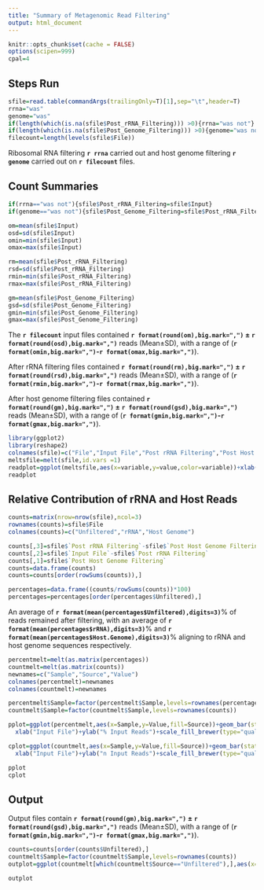 ```yaml
---
title: "Summary of Metagenomic Read Filtering"
output: html_document
---
```


```r
knitr::opts_chunk$set(cache = FALSE)
options(scipen=999)
cpal=4
```

## Steps Run

```r
sfile=read.table(commandArgs(trailingOnly=T)[1],sep="\t",header=T)
rrna="was"
genome="was"
if(length(which(is.na(sfile$Post_rRNA_Filtering))) >0){rrna="was not"}
if(length(which(is.na(sfile$Post_Genome_Filtering))) >0){genome="was not"}
filecount=length(levels(sfile$File))
``` 

Ribosomal RNA filtering **`r rrna`** carried out and host genome filtering **`r genome`** carried out on **`r filecount`** files.

## Count Summaries

```r
if(rrna=="was not"){sfile$Post_rRNA_Filtering=sfile$Input}
if(genome=="was not"){sfile$Post_Genome_Filtering=sfile$Post_rRNA_Filtering}

om=mean(sfile$Input)
osd=sd(sfile$Input)
omin=min(sfile$Input)
omax=max(sfile$Input)

rm=mean(sfile$Post_rRNA_Filtering)
rsd=sd(sfile$Post_rRNA_Filtering)
rmin=min(sfile$Post_rRNA_Filtering)
rmax=max(sfile$Post_rRNA_Filtering)

gm=mean(sfile$Post_Genome_Filtering)
gsd=sd(sfile$Post_Genome_Filtering)
gmin=min(sfile$Post_Genome_Filtering)
gmax=max(sfile$Post_Genome_Filtering)

```

The **`r filecount`** input files contained **`r format(round(om),big.mark=",")` $\pm$ `r format(round(osd),big.mark=",")`** reads (Mean$\pm$SD), with a range of (**`r format(omin,big.mark=",")`-`r format(omax,big.mark=",")`**).

After rRNA filtering files contained **`r format(round(rm),big.mark=",")` $\pm$ `r format(round(rsd),big.mark=",")`** reads (Mean$\pm$SD), with a range of (**`r format(rmin,big.mark=",")`-`r format(rmax,big.mark=",")`**).

After host genome filtering files contained **`r format(round(gm),big.mark=",")` $\pm$ `r format(round(gsd),big.mark=",")`** reads (Mean$\pm$SD), with a range of (**`r format(gmin,big.mark=",")`-`r format(gmax,big.mark=",")`**).

```r
library(ggplot2)
library(reshape2)
colnames(sfile)=c("File","Input File","Post rRNA Filtering","Post Host Genome Filtering")
meltsfile=melt(sfile,id.vars =1)
readplot=ggplot(meltsfile,aes(x=variable,y=value,color=variable))+xlab("")+ylab("Read Count")+geom_boxplot(outlier.shape=NA)+geom_jitter()+theme_classic()+guides(fill=FALSE,color=FALSE)+scale_color_brewer(type="qual",palette = cpal)
readplot
```



## Relative Contribution of rRNA and Host Reads
```r
counts=matrix(nrow=nrow(sfile),ncol=3)
rownames(counts)=sfile$File
colnames(counts)=c("Unfiltered","rRNA","Host Genome")

counts[,3]=sfile$`Post rRNA Filtering`-sfile$`Post Host Genome Filtering`
counts[,2]=sfile$`Input File`-sfile$`Post rRNA Filtering`
counts[,1]=sfile$`Post Host Genome Filtering`
counts=data.frame(counts)
counts=counts[order(rowSums(counts)),]

percentages=data.frame((counts/rowSums(counts))*100)
percentages=percentages[order(percentages$Unfiltered),]

```

An average of **`r format(mean(percentages$Unfiltered),digits=3)`**% of reads remained after filtering, with an average of **`r format(mean(percentages$rRNA),digits=3)`**% and **`r format(mean(percentages$Host.Genome),digits=3)`**% aligning to rRNA and host genome sequences respectively.

```r
percentmelt=melt(as.matrix(percentages))
countmelt=melt(as.matrix(counts))
newnames=c("Sample","Source","Value")
colnames(percentmelt)=newnames
colnames(countmelt)=newnames

percentmelt$Sample=factor(percentmelt$Sample,levels=rownames(percentages))
countmelt$Sample=factor(countmelt$Sample,levels=rownames(counts))

pplot=ggplot(percentmelt,aes(x=Sample,y=Value,fill=Source))+geom_bar(stat="identity")+coord_flip()+theme_classic()+
  xlab("Input File")+ylab("% Input Reads")+scale_fill_brewer(type="qual",palette=cpal)

cplot=ggplot(countmelt,aes(x=Sample,y=Value,fill=Source))+geom_bar(stat="identity")+coord_flip()+theme_classic()+
  xlab("Input File")+ylab("n Input Reads")+scale_fill_brewer(type="qual",palette=cpal)

pplot
cplot

```

## Output
Output files contain **`r format(round(gm),big.mark=",")` $\pm$ `r format(round(gsd),big.mark=",")`** reads (Mean$\pm$SD), with a range of (**`r format(gmin,big.mark=",")`-`r format(gmax,big.mark=",")`**).

```r
counts=counts[order(counts$Unfiltered),]
countmelt$Sample=factor(countmelt$Sample,levels=rownames(counts))
outplot=ggplot(countmelt[which(countmelt$Source=="Unfiltered"),],aes(x=Sample,y=Value,fill=Source))+geom_bar(stat="identity")+theme_classic()+scale_fill_brewer(type="qual",palette=cpal)+guides(fill=FALSE)+coord_flip()+ylab("n Reads Passing All Filters")

outplot              
```



